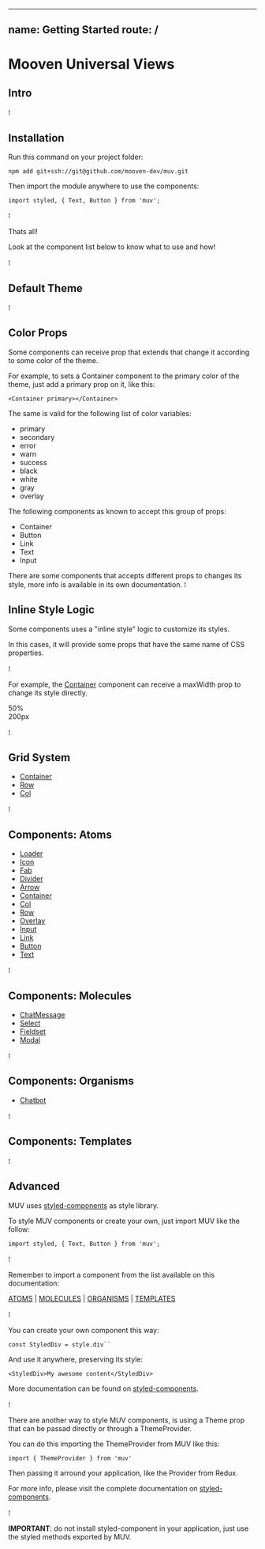 
---
name: Getting Started
route: /
---



# **M**ooven **U**niversal **V**iews


## Intro

⁞

## Installation

Run this command on your project folder:

`npm add git+ssh://git@github.com/mooven-dev/muv.git`

Then import the module anywhere to use the components:

`import styled, { Text, Button } from 'muv';`

⁞

Thats all! 

Look at the component list below to know what to use and how!

⁞

## Default Theme

⁞

## Color Props

Some components can receive prop that extends that change it according to some color of the theme.

For example, to sets a Container component to the primary color of the theme, just add a primary prop on it, like this:

`<Container primary></Container>`

The same is valid for the following list of color variables:

- primary
- secondary
- error
- warn
- success
- black
- white
- gray
- overlay

The following components as known to accept this group of props:

- Container
- Button
- Link
- Text
- Input

There are some components that accepts different props to changes its style, more info is available in its own documentation.
⁞

## Inline Style Logic

Some components uses a "inline style" logic to customize its styles. 

In this cases, it will provide some props that have the same name of CSS properties.

⁞

For example, the [Container](/view) component can receive a maxWidth prop to change its style directly.

<Playground>
  <Container bordered hasContent maxWidth='50%'>50%</Container>
  <br/>
  <Container bordered hasContent maxWidth='200px'>200px</Container>
</Playground>

⁞

## Grid System

- [Container](/container)
- [Row](/row)
- [Col](/col)

⁞

## Components: Atoms
- [Loader](/loader)
- [Icon](/icon)
- [Fab](/fab)
- [Divider](/divider)
- [Arrow](/arrow)
- [Container](/container)
- [Col](/col)
- [Row](/row)
- [Overlay](/overlay)
- [Input](/input)
- [Link](/link)
- [Button](/button)
- [Text](/text)

⁞

## Components: Molecules
- [ChatMessage](/chatMessage)
- [Select](/select)
- [Fieldset](/fieldset)
- [Modal](/modal)

⁞

## Components: Organisms
- [Chatbot](/chatbot)

⁞

## Components: Templates

⁞

## Advanced

MUV uses [styled-components](https://www.styled-components.com/) as style library.

To style MUV components or create your own, just import MUV like the follow:

`import styled, { Text, Button } from 'muv';`

⁞

Remember to import a component from the list available on this documentation:

[ATOMS](/#atoms) | [MOLECULES](/#molecules) | [ORGANISMS](/#organisms) | [TEMPLATES](/#templates)

⁞

You can create your own component this way:

`const StyledDiv = style.div`` `

And use it anywhere, preserving its style:

`<StyledDiv>My awesome content</StyledDiv> `

More documentation can be found on [styled-components](https://www.styled-components.com/).

⁞

There are another way to style MUV components, is using a Theme prop that can  be passad directly or through a ThemeProvider.

You can do this importing the ThemeProvider from MUV like this:

`import { ThemeProvider } from 'muv'`

Then passing it arround your application, like the Provider from Redux.

For more info, please visit the complete documentation on [styled-components](https://www.styled-components.com/docs/advanced).

⁞

**IMPORTANT**: do not install styled-component in your application, just use the styled methods exported by MUV.